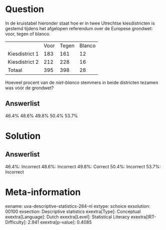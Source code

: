 Question
========

In de kruistabel hieronder staat hoe er in twee Utrechtse kiesdistricten
is gestemd tijdens het afgelopen referendum over de Europese grondwet:
voor, tegen of blanco.

  ---------------- ------ ------- --------
                   Voor   Tegen   Blanco
  Kiesdistrict 1   183    161     12
  Kiesdistrict 2   212    228     16
  Totaal           395    398     28
  ---------------- ------ ------- --------

Hoeveel procent van de *niet-blanco* stemmers in beide districten
tezamen was vóór de grondwet?

Answerlist
----------

46.4%
48.6%
49.8%
50.4%
53.7%

Solution
========

Answerlist
----------

46.4%: Incorrect
48.6%: Incorrect
49.8%: Correct
50.4%: Incorrect
53.7%: Incorrect

Meta-information
================
exname: uva-descriptive-statistics-284-nl
extype: schoice
exsolution: 00100
exsection: Descriptive statistics
exextra[Type]: Conceptual
exextra[Language]: Dutch
exextra[Level]: Statistical Literacy
exextra[IRT-Difficulty]: 2.941
exextra[p-value]: 0.4085

